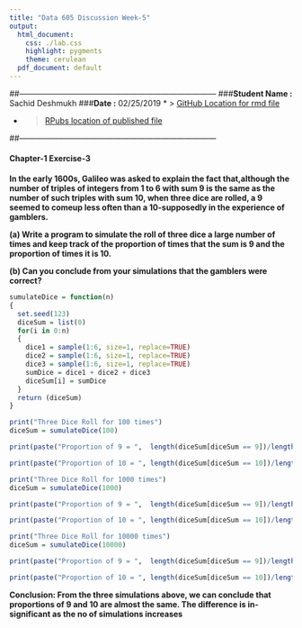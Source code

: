 ```yaml
---
title: "Data 605 Discussion Week-5"
output:
  html_document:
    css: ./lab.css
    highlight: pygments
    theme: cerulean
  pdf_document: default
---
```


##---------------------------------------------------------------------------
###**Student Name :** Sachid Deshmukh
###**Date :** 02/25/2019
* > [GitHub Location for rmd file](https://github.com/mlforsachid/MSDSQ2Data605/blob/master/Week5/Discussion/SachidVijay.Deshmukh60.Rmd)

* > [RPubs location of published file](http://rpubs.com/sachid/Data605Week5Disc)

##---------------------------------------------------------------------------

#### Chapter-1 Exercise-3 

**In the early 1600s, Galileo was asked to explain the fact that,although the number of triples of integers from 1 to 6 with sum 9 is the same as the number of such triples with sum 10, when three dice are rolled, a 9 seemed to comeup less often than a 10-supposedly in the experience of gamblers.**

**(a) Write a program to simulate the roll of three dice a large number of times and keep track of the proportion of times that the sum is 9 and the proportion of times it is 10.**

**(b) Can you conclude from your simulations that the gamblers were correct?**

```r
sumulateDice = function(n)
{
  set.seed(123)
  diceSum = list(0)
  for(i in 0:n)
  {
    dice1 = sample(1:6, size=1, replace=TRUE)
    dice2 = sample(1:6, size=1, replace=TRUE)
    dice3 = sample(1:6, size=1, replace=TRUE)
    sumDice = dice1 + dice2 + dice3
    diceSum[i] = sumDice
  }
  return (diceSum)
}

print("Three Dice Roll for 100 times")
diceSum = sumulateDice(100)

print(paste("Proportion of 9 = ",  length(diceSum[diceSum == 9])/length(diceSum)))

print(paste("Proportion of 10 = ", length(diceSum[diceSum == 10])/length(diceSum)))

print("Three Dice Roll for 1000 times")
diceSum = sumulateDice(1000)

print(paste("Proportion of 9 = ",  length(diceSum[diceSum == 9])/length(diceSum)))

print(paste("Proportion of 10 = ", length(diceSum[diceSum == 10])/length(diceSum)))

print("Three Dice Roll for 10000 times")
diceSum = sumulateDice(10000)

print(paste("Proportion of 9 = ",  length(diceSum[diceSum == 9])/length(diceSum)))

print(paste("Proportion of 10 = ", length(diceSum[diceSum == 10])/length(diceSum)))
```

**Conclusion: From the three simulations above, we can conclude that proportions of 9 and 10 are almost the same. The difference is in-significant as the no of simulations increases**